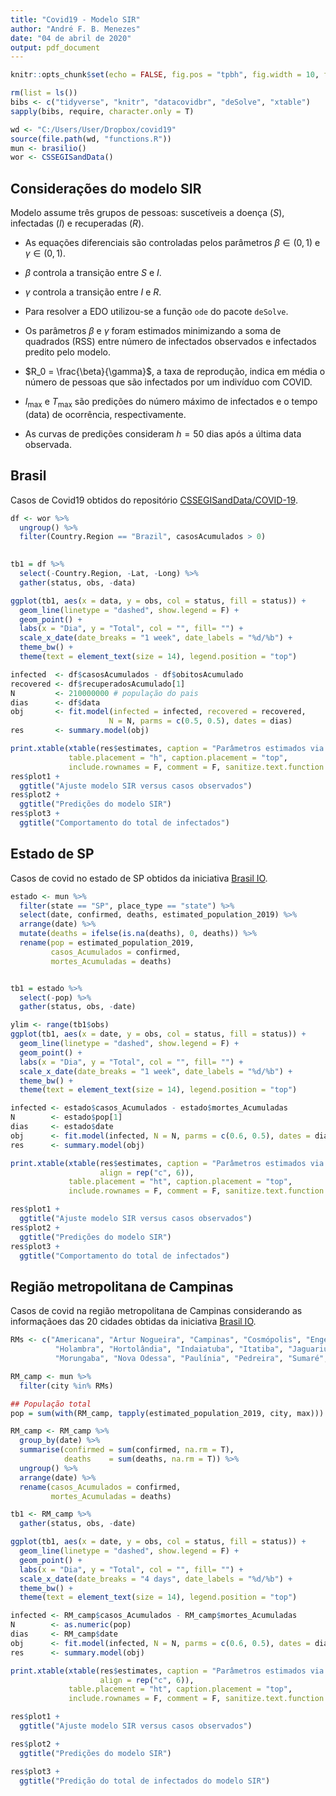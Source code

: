 ```yaml
---
title: "Covid19 - Modelo SIR"
author: "André F. B. Menezes"
date: "04 de abril de 2020"
output: pdf_document
---
```


```r
knitr::opts_chunk$set(echo = FALSE, fig.pos = "tpbh", fig.width = 10, fig.height = 8, fig.align = "center")
```

```r
rm(list = ls())
bibs <- c("tidyverse", "knitr", "datacovidbr", "deSolve", "xtable")
sapply(bibs, require, character.only = T)

wd <- "C:/Users/User/Dropbox/covid19"
source(file.path(wd, "functions.R"))
mun <- brasilio()
wor <- CSSEGISandData()
```

## Considerações do modelo SIR

Modelo assume três grupos de pessoas: suscetíveis a doença ($S$), infectadas ($I$) e recuperadas ($R$).
\begin{figure}[ht]
	\centering
	\includegraphics[]{sir_diagrama.png} 
\end{figure}

- As equações diferenciais são controladas pelos parâmetros $\beta \in (0, 1)$ e $\gamma \in (0, 1)$.

- $\beta$ controla a transição entre $S$ e $I$.

- $\gamma$ controla a transição entre $I$ e $R$.

\begin{eqnarray}
\dfrac{dS}{dt} &=&-\beta\,S\,I \\
\dfrac{dI}{dt} &=& \beta\,S\,I-\gamma\,I \\
\dfrac{dS}{dt} &=&-\gamma \,I 
\end{eqnarray}

- Para resolver a EDO utilizou-se a função `ode` do pacote `deSolve`.

- Os parâmetros $\beta$ e $\gamma$ foram estimados minimizando a soma de quadrados (RSS) entre
número de infectados observados e infectados predito pelo modelo.

- $R_0 = \frac{\beta}{\gamma}$, a taxa de reprodução, indica em média o número de pessoas que são infectados
por um indivíduo com COVID.

- $I_{\max}$ e $T_{\max}$ são predições do número máximo de infectados e o tempo (data) de ocorrência, respectivamente.

- As curvas de predições consideram $h = 50$ dias após a última data observada.

\newpage
## Brasil
Casos de Covid19 obtidos do repositório [CSSEGISandData/COVID-19](https://github.com/CSSEGISandData/COVID-19).

```r
df <- wor %>% 
  ungroup() %>% 
  filter(Country.Region == "Brazil", casosAcumulados > 0)  
  

tb1 = df %>% 
  select(-Country.Region, -Lat, -Long) %>% 
  gather(status, obs, -data) 

ggplot(tb1, aes(x = data, y = obs, col = status, fill = status)) +
  geom_line(linetype = "dashed", show.legend = F) +
  geom_point() +
  labs(x = "Dia", y = "Total", col = "", fill= "") +
  scale_x_date(date_breaks = "1 week", date_labels = "%d/%b") +
  theme_bw() +
  theme(text = element_text(size = 14), legend.position = "top")

```


```r

infected  <- df$casosAcumulados - df$obitosAcumulado
recovered <- df$recuperadosAcumulado[1]
N         <- 210000000 # população do pais
dias      <- df$data
obj       <- fit.model(infected = infected, recovered = recovered,
                      N = N, parms = c(0.5, 0.5), dates = dias)
res       <- summary.model(obj)

print.xtable(xtable(res$estimates, caption = "Parâmetros estimados via RSS do modelo SIR.", align = rep("c", 6)),
             table.placement = "h", caption.placement = "top", 
             include.rownames = F, comment = F, sanitize.text.function = force)
res$plot1 +
  ggtitle("Ajuste modelo SIR versus casos observados")
res$plot2 + 
  ggtitle("Predições do modelo SIR")
res$plot3 +
  ggtitle("Comportamento do total de infectados")
```

\newpage
## Estado de SP

Casos de covid no estado de SP obtidos da iniciativa [Brasil IO](https://www.brasil.io/home).

```r
estado <- mun %>%
  filter(state == "SP", place_type == "state") %>%
  select(date, confirmed, deaths, estimated_population_2019) %>%
  arrange(date) %>%
  mutate(deaths = ifelse(is.na(deaths), 0, deaths)) %>% 
  rename(pop = estimated_population_2019, 
         casos_Acumulados = confirmed, 
         mortes_Acumuladas = deaths)


tb1 = estado %>% 
  select(-pop) %>% 
  gather(status, obs, -date) 

ylim <- range(tb1$obs)
ggplot(tb1, aes(x = date, y = obs, col = status, fill = status)) +
  geom_line(linetype = "dashed", show.legend = F) +
  geom_point() +
  labs(x = "Dia", y = "Total", col = "", fill= "") +
  scale_x_date(date_breaks = "1 week", date_labels = "%d/%b") +
  theme_bw() +
  theme(text = element_text(size = 14), legend.position = "top")
```


```r

infected <- estado$casos_Acumulados - estado$mortes_Acumuladas
N        <- estado$pop[1]
dias     <- estado$date
obj      <- fit.model(infected, N = N, parms = c(0.6, 0.5), dates = dias)
res      <- summary.model(obj)

print.xtable(xtable(res$estimates, caption = "Parâmetros estimados via RSS do modelo SIR.", 
                    align = rep("c", 6)),
             table.placement = "ht", caption.placement = "top", 
             include.rownames = F, comment = F, sanitize.text.function = force)

res$plot1 +
  ggtitle("Ajuste modelo SIR versus casos observados")
res$plot2 +
  ggtitle("Predições do modelo SIR")
res$plot3 +
  ggtitle("Comportamento do total de infectados")

```


\newpage
## Região metropolitana de Campinas

Casos de covid na região metropolitana de Campinas considerando as informaçãoes das 20 cidades obtidas da iniciativa [Brasil IO](https://www.brasil.io/home).

```r
RMs <- c("Americana", "Artur Nogueira", "Campinas", "Cosmópolis", "Engenheiro Coelho",
          "Holambra", "Hortolândia", "Indaiatuba", "Itatiba", "Jaguariúna", "Monte Mor",
          "Morungaba", "Nova Odessa", "Paulínia", "Pedreira", "Sumaré", "Valinhos", "Vinhedo")

RM_camp <- mun %>% 
  filter(city %in% RMs)

## População total
pop = sum(with(RM_camp, tapply(estimated_population_2019, city, max)))

RM_camp <- RM_camp %>% 
  group_by(date) %>% 
  summarise(confirmed = sum(confirmed, na.rm = T), 
            deaths    = sum(deaths, na.rm = T)) %>% 
  ungroup() %>% 
  arrange(date) %>% 
  rename(casos_Acumulados = confirmed, 
         mortes_Acumuladas = deaths)

tb1 <- RM_camp %>% 
  gather(status, obs, -date) 

ggplot(tb1, aes(x = date, y = obs, col = status, fill = status)) +
  geom_line(linetype = "dashed", show.legend = F) +
  geom_point() +
  labs(x = "Dia", y = "Total", col = "", fill= "") +
  scale_x_date(date_breaks = "4 days", date_labels = "%d/%b") +
  theme_bw() +
  theme(text = element_text(size = 14), legend.position = "top")
```


```r

infected <- RM_camp$casos_Acumulados - RM_camp$mortes_Acumuladas
N        <- as.numeric(pop)
dias     <- RM_camp$date
obj      <- fit.model(infected, N = N, parms = c(0.6, 0.5), dates = dias)
res      <- summary.model(obj)

print.xtable(xtable(res$estimates, caption = "Parâmetros estimados via RSS do modelo SIR.", 
                    align = rep("c", 6)),
             table.placement = "ht", caption.placement = "top", 
             include.rownames = F, comment = F, sanitize.text.function = force)

res$plot1 +
  ggtitle("Ajuste modelo SIR versus casos observados")

res$plot2 + 
  ggtitle("Predições do modelo SIR")

res$plot3 +
  ggtitle("Predição do total de infectados do modelo SIR")

```



